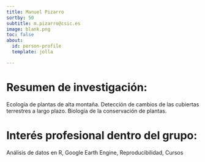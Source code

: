 ```yaml
---
title: Manuel Pizarro
sortby: 50
subtitle: m.pizarro@csic.es
image: blank.png
toc: false
about: 
  id: person-profile
  template: jolla

---
```


:::{#person-profile}

# Resumen de investigación:
Ecología de plantas de alta montaña. Detección de cambios de las cubiertas terrestres a largo plazo. Biología de la conservación de plantas.

#  Interés profesional dentro del grupo:
Análisis de datos en R, Google Earth Engine, Reproducibilidad, Cursos


 
:::
